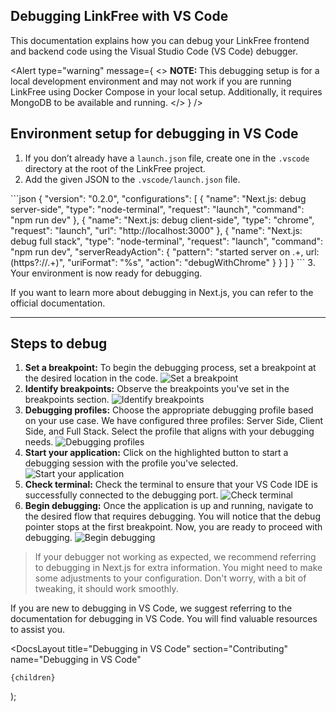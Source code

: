 
## Debugging LinkFree with VS Code
This documentation explains how you can debug your LinkFree frontend and backend code using the Visual Studio Code (VS Code) debugger.

<Alert
  type="warning"
  message={
    <>
      <strong>NOTE: </strong>
        This debugging setup is for a local development environment and may not work if you are running LinkFree using Docker Compose in your local setup. Additionally, it requires MongoDB to be available and running.
    </>
  }
/>

## Environment setup for debugging in VS Code

1. If you don’t already have a `launch.json` file, create one in the `.vscode` directory at the root of the LinkFree project.
2. Add the given JSON to the `.vscode/launch.json` file.
<ClipboardCopy>
```json
{
  "version": "0.2.0",
  "configurations": [
    {
      "name": "Next.js: debug server-side",
      "type": "node-terminal",
      "request": "launch",
      "command": "npm run dev"
    },
    {
      "name": "Next.js: debug client-side",
      "type": "chrome",
      "request": "launch",
      "url": "http://localhost:3000"
    },
    {
      "name": "Next.js: debug full stack",
      "type": "node-terminal",
      "request": "launch",
      "command": "npm run dev",
      "serverReadyAction": {
        "pattern": "started server on .+, url: (https?://.+)",
        "uriFormat": "%s",
        "action": "debugWithChrome"
      }
    }
  ]
}
```
</ClipboardCopy>
3. Your environment is now ready for debugging.

If you want to learn more about debugging in Next.js, you can refer to the <Link href="https://nextjs.org/docs/pages/building-your-application/configuring/debugging">official documentation.</Link>

---

## Steps to debug

1. **Set a breakpoint:** To begin the debugging process, set a breakpoint at the desired location in the code.
![Set a breakpoint](https://user-images.githubusercontent.com/77712031/260256276-53dd36e2-7d81-45e8-a9ce-16b58d87c63f.png)
2. **Identify breakpoints:** Observe the breakpoints you've set in the breakpoints section.
![Identify breakpoints](https://user-images.githubusercontent.com/77712031/260256158-6ecc8f99-d3d9-4024-beb3-13c7228634c6.png)
3. **Debugging profiles:** Choose the appropriate debugging profile based on your use case. We have configured three profiles: Server Side, Client Side, and Full Stack. Select the profile that aligns with your debugging needs.
![Debugging profiles](https://user-images.githubusercontent.com/77712031/260256294-3ab8d4ed-e89c-44f8-a1b3-a20d8745ad07.png)
4. **Start your application:** Click on the highlighted button to start a debugging session with the profile you've selected.
![Start your application](https://user-images.githubusercontent.com/77712031/260256324-0d3d163f-9421-4ec5-88b3-30af092afc18.png)
5. **Check terminal:** Check the terminal to ensure that your VS Code IDE is successfully connected to the debugging port.
![Check terminal](https://user-images.githubusercontent.com/77712031/260256320-6080bc5f-c81a-4bbd-8b6d-b86a18cb419f.png)
6. **Begin debugging:**  Once the application is up and running, navigate to the desired flow that requires debugging. You will notice that the debug pointer stops at the first breakpoint. Now, you are ready to proceed with debugging.
![Begin debugging](https://user-images.githubusercontent.com/77712031/260256328-2def8d15-f19f-47ae-9655-0315fa3e0086.png)

>If your debugger not working as expected, we recommend referring to <Link href="https://nextjs.org/docs/pages/building-your-application/configuring/debugging">debugging in Next.js</Link> for extra information. You might need to make some adjustments to your configuration. Don't worry, with a bit of tweaking, it should work smoothly.

If you are new to debugging in VS Code, we suggest referring to the documentation for <Link href="https://code.visualstudio.com/docs/editor/debugging">debugging in VS Code</Link>. You will find valuable resources to assist you.

  <DocsLayout
    title="Debugging in VS Code"
    section="Contributing"
    name="Debugging in VS Code"
  >
    {children}
  </DocsLayout>
);
